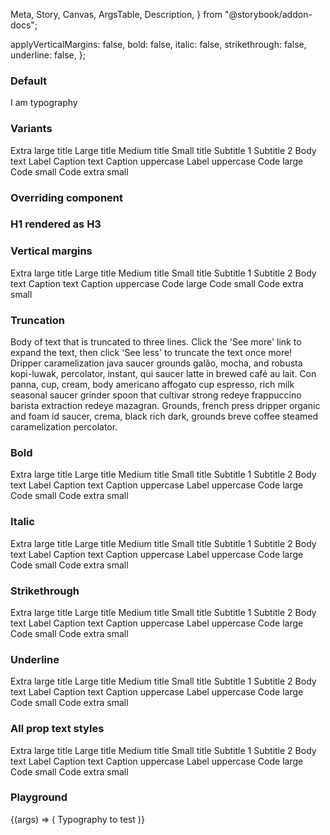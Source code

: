   Meta,
  Story,
  Canvas,
  ArgsTable,
  Description,
} from "@storybook/addon-docs";

<Meta title="React Components/Typography" component={IcTypography} />

<Description markdown={readme} />

  applyVerticalMargins: false,
  bold: false,
  italic: false,
  strikethrough: false,
  underline: false,
};

### Default

<Canvas>
  <Story name="Default">
    <IcTypography>I am typography</IcTypography>
  </Story>
</Canvas>

### Variants

<Canvas>
  <Story name="Variants">
    <IcTypography variant="h1">Extra large title</IcTypography>
    <IcTypography variant="h2">Large title</IcTypography>
    <IcTypography variant="h3">Medium title</IcTypography>
    <IcTypography variant="h4">Small title</IcTypography>
    <IcTypography variant="subtitle-large">Subtitle 1</IcTypography>
    <IcTypography variant="subtitle-small">Subtitle 2</IcTypography>
    <IcTypography variant="body">Body text</IcTypography>
    <IcTypography variant="label">Label</IcTypography>
    <IcTypography variant="caption">Caption text</IcTypography>
    <IcTypography variant="caption-uppercase">Caption uppercase</IcTypography>
    <IcTypography variant="label-uppercase">Label uppercase</IcTypography>
    <IcTypography variant="code-large">Code large</IcTypography>
    <IcTypography variant="code-small">Code small</IcTypography>
    <IcTypography variant="code-extra-small">Code extra small</IcTypography>
  </Story>
</Canvas>

### Overriding component

<Canvas>
  <Story name="Component override">
    <IcTypography variant="h1">
      <h3>H1 rendered as H3</h3>
    </IcTypography>
  </Story>
</Canvas>

### Vertical margins

<Canvas>
  <Story name="Vertical margins">
    <IcTypography applyVerticalMargins variant="h1">
      Extra large title
    </IcTypography>
    <IcTypography applyVerticalMargins variant="h2">
      Large title
    </IcTypography>
    <IcTypography applyVerticalMargins variant="h3">
      Medium title
    </IcTypography>
    <IcTypography applyVerticalMargins variant="h4">
      Small title
    </IcTypography>
    <IcTypography applyVerticalMargins variant="subtitle-large">
      Subtitle 1
    </IcTypography>
    <IcTypography applyVerticalMargins variant="subtitle-small">
      Subtitle 2
    </IcTypography>
    <IcTypography applyVerticalMargins variant="body">
      Body text
    </IcTypography>
    <IcTypography applyVerticalMargins variant="caption">
      Caption text
    </IcTypography>
    <IcTypography applyVerticalMargins variant="caption-uppercase">
      Caption uppercase
    </IcTypography>
    <IcTypography applyVerticalMargins variant="code-large">
      Code large
    </IcTypography>
    <IcTypography applyVerticalMargins variant="code-small">
      Code small
    </IcTypography>
    <IcTypography applyVerticalMargins variant="code-extra-small">
      Code extra small
    </IcTypography>
  </Story>
</Canvas>

### Truncation

<Canvas>
  <Story name="Truncation">
    <IcTypography max-lines="3" variant="body">
      Body of text that is truncated to three lines. Click the 'See more' link
      to expand the text, then click 'See less' to truncate the text once more!
      <br />
      Dripper caramelization java saucer grounds galão, mocha, and robusta
      kopi-luwak, percolator, instant, qui saucer latte in brewed café au lait.
      Con panna, cup, cream, body americano affogato cup espresso, rich milk
      seasonal saucer grinder spoon that cultivar strong redeye frappuccino
      barista extraction redeye mazagran. Grounds, french press dripper organic
      and foam id saucer, crema, black rich dark, grounds breve coffee steamed
      caramelization percolator.
    </IcTypography>
  </Story>
</Canvas>

### Bold

<Canvas>
  <Story name="Bold">
    <IcTypography variant="h1" bold>
      Extra large title
    </IcTypography>
    <IcTypography variant="h2" bold>
      Large title
    </IcTypography>
    <IcTypography variant="h3" bold>
      Medium title
    </IcTypography>
    <IcTypography variant="h4" bold>
      Small title
    </IcTypography>
    <IcTypography variant="subtitle-large" bold>
      Subtitle 1
    </IcTypography>
    <IcTypography variant="subtitle-small" bold>
      Subtitle 2
    </IcTypography>
    <IcTypography variant="body" bold>
      Body text
    </IcTypography>
    <IcTypography variant="label" bold>
      Label
    </IcTypography>
    <IcTypography variant="caption" bold>
      Caption text
    </IcTypography>
    <IcTypography variant="caption-uppercase" bold>
      Caption uppercase
    </IcTypography>
    <IcTypography variant="label-uppercase" bold>
      Label uppercase
    </IcTypography>
    <IcTypography variant="code-large" bold>
      Code large
    </IcTypography>
    <IcTypography variant="code-small" bold>
      Code small
    </IcTypography>
    <IcTypography variant="code-extra-small" bold>
      Code extra small
    </IcTypography>
  </Story>
</Canvas>

### Italic

<Canvas>
  <Story name="Italic">
    <IcTypography variant="h1" italic>
      Extra large title
    </IcTypography>
    <IcTypography variant="h2" italic>
      Large title
    </IcTypography>
    <IcTypography variant="h3" italic>
      Medium title
    </IcTypography>
    <IcTypography variant="h4" italic>
      Small title
    </IcTypography>
    <IcTypography variant="subtitle-large" italic>
      Subtitle 1
    </IcTypography>
    <IcTypography variant="subtitle-small" italic>
      Subtitle 2
    </IcTypography>
    <IcTypography variant="body" italic>
      Body text
    </IcTypography>
    <IcTypography variant="label" italic>
      Label
    </IcTypography>
    <IcTypography variant="caption" italic>
      Caption text
    </IcTypography>
    <IcTypography variant="caption-uppercase" italic>
      Caption uppercase
    </IcTypography>
    <IcTypography variant="label-uppercase" italic>
      Label uppercase
    </IcTypography>
    <IcTypography variant="code-large" italic>
      Code large
    </IcTypography>
    <IcTypography variant="code-small" italic>
      Code small
    </IcTypography>
    <IcTypography variant="code-extra-small" italic>
      Code extra small
    </IcTypography>
  </Story>
</Canvas>

### Strikethrough

<Canvas>
  <Story name="Strikethrough">
    <IcTypography variant="h1" strikethrough>
      Extra large title
    </IcTypography>
    <IcTypography variant="h2" strikethrough>
      Large title
    </IcTypography>
    <IcTypography variant="h3" strikethrough>
      Medium title
    </IcTypography>
    <IcTypography variant="h4" strikethrough>
      Small title
    </IcTypography>
    <IcTypography variant="subtitle-large" strikethrough>
      Subtitle 1
    </IcTypography>
    <IcTypography variant="subtitle-small" strikethrough>
      Subtitle 2
    </IcTypography>
    <IcTypography variant="body" strikethrough>
      Body text
    </IcTypography>
    <IcTypography variant="label" strikethrough>
      Label
    </IcTypography>
    <IcTypography variant="caption" strikethrough>
      Caption text
    </IcTypography>
    <IcTypography variant="caption-uppercase" strikethrough>
      Caption uppercase
    </IcTypography>
    <IcTypography variant="label-uppercase" strikethrough>
      Label uppercase
    </IcTypography>
    <IcTypography variant="code-large" strikethrough>
      Code large
    </IcTypography>
    <IcTypography variant="code-small" strikethrough>
      Code small
    </IcTypography>
    <IcTypography variant="code-extra-small" strikethrough>
      Code extra small
    </IcTypography>
  </Story>
</Canvas>

### Underline

<Canvas>
  <Story name="Underline">
    <IcTypography variant="h1" underline>
      Extra large title
    </IcTypography>
    <IcTypography variant="h2" underline>
      Large title
    </IcTypography>
    <IcTypography variant="h3" underline>
      Medium title
    </IcTypography>
    <IcTypography variant="h4" underline>
      Small title
    </IcTypography>
    <IcTypography variant="subtitle-large" underline>
      Subtitle 1
    </IcTypography>
    <IcTypography variant="subtitle-small" underline>
      Subtitle 2
    </IcTypography>
    <IcTypography variant="body" underline>
      Body text
    </IcTypography>
    <IcTypography variant="label" underline>
      Label
    </IcTypography>
    <IcTypography variant="caption" underline>
      Caption text
    </IcTypography>
    <IcTypography variant="caption-uppercase" underline>
      Caption uppercase
    </IcTypography>
    <IcTypography variant="label-uppercase" underline>
      Label uppercase
    </IcTypography>
    <IcTypography variant="code-large" underline>
      Code large
    </IcTypography>
    <IcTypography variant="code-small" underline>
      Code small
    </IcTypography>
    <IcTypography variant="code-extra-small" underline>
      Code extra small
    </IcTypography>
  </Story>
</Canvas>

### All prop text styles

<Canvas>
  <Story name="All prop text styles">
    <IcTypography variant="h1" underline strikethrough italic bold>
      Extra large title
    </IcTypography>
    <IcTypography variant="h2" underline strikethrough italic bold>
      Large title
    </IcTypography>
    <IcTypography variant="h3" underline strikethrough italic bold>
      Medium title
    </IcTypography>
    <IcTypography variant="h4" underline strikethrough italic bold>
      Small title
    </IcTypography>
    <IcTypography variant="subtitle-large" underline strikethrough italic bold>
      Subtitle 1
    </IcTypography>
    <IcTypography variant="subtitle-small" underline strikethrough italic bold>
      Subtitle 2
    </IcTypography>
    <IcTypography variant="body" underline strikethrough italic bold>
      Body text
    </IcTypography>
    <IcTypography variant="label" underline strikethrough italic bold>
      Label
    </IcTypography>
    <IcTypography variant="caption" underline strikethrough italic bold>
      Caption text
    </IcTypography>
    <IcTypography
      variant="caption-uppercase"
      underline
      strikethrough
      italic
      bold
    >
      Caption uppercase
    </IcTypography>
    <IcTypography variant="label-uppercase" underline strikethrough italic bold>
      Label uppercase
    </IcTypography>
    <IcTypography variant="code-large" underline strikethrough italic bold>
      Code large
    </IcTypography>
    <IcTypography variant="code-small" underline strikethrough italic bold>
      Code small
    </IcTypography>
    <IcTypography
      variant="code-extra-small"
      underline
      strikethrough
      italic
      bold
    >
      Code extra small
    </IcTypography>
  </Story>
</Canvas>

### Playground

<Canvas>
  <Story
    args={defaultArgs}
    argTypes={{
      variant: {
        defaultValue: "body",
        options: [
          "body",
          "caption",
          "h1",
          "h2",
          "h3",
          "h4",
          "label",
          "subtitle-large",
          "subtitle-small",
          "label-uppercase",
          "caption-uppercase",
          "code-large",
          "code-small",
          "code-extra-small",
        ],
        control: { type: "select" },
      },
    }}
    name="Playground"
  >
    {(args) => (
      <IcTypography
        applyVerticalMargins={args.applyVerticalMargins}
        variant={args.variant}
        bold={args.bold}
        italic={args.italic}
        strikethrough={args.strikethrough}
        underline={args.underline}
      >
        Typography to test
      </IcTypography>
    )}
  </Story>
</Canvas>

